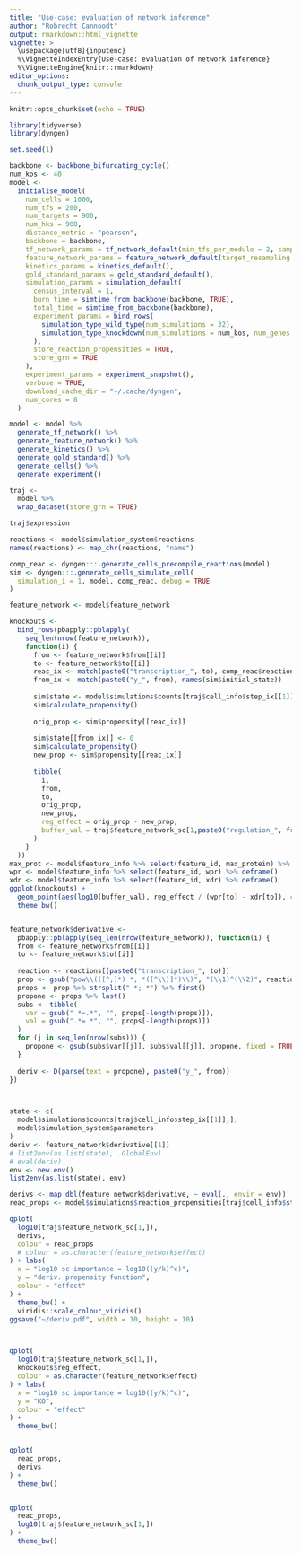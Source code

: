 ```yaml
---
title: "Use-case: evaluation of network inference"
author: "Robrecht Cannoodt"
output: rmarkdown::html_vignette
vignette: >
  \usepackage[utf8]{inputenc}
  %\VignetteIndexEntry{Use-case: evaluation of network inference}
  %\VignetteEngine{knitr::rmarkdown}
editor_options: 
  chunk_output_type: console
---
```


```r
knitr::opts_chunk$set(echo = TRUE)
```

```r
library(tidyverse)
library(dyngen)

set.seed(1)

backbone <- backbone_bifurcating_cycle()
num_kos <- 40
model <- 
  initialise_model(
    num_cells = 1000,
    num_tfs = 200,
    num_targets = 900,
    num_hks = 900,
    distance_metric = "pearson",
    backbone = backbone,
    tf_network_params = tf_network_default(min_tfs_per_module = 2, sample_num_regulators = function() 2),
    feature_network_params = feature_network_default(target_resampling = 5000),
    kinetics_params = kinetics_default(),
    gold_standard_params = gold_standard_default(),
    simulation_params = simulation_default(
      census_interval = 1,
      burn_time = simtime_from_backbone(backbone, TRUE),
      total_time = simtime_from_backbone(backbone),
      experiment_params = bind_rows(
        simulation_type_wild_type(num_simulations = 32),
        simulation_type_knockdown(num_simulations = num_kos, num_genes = sample(1:10, num_kos, replace = TRUE))
      ),
      store_reaction_propensities = TRUE,
      store_grn = TRUE
    ),
    experiment_params = experiment_snapshot(),
    verbose = TRUE,
    download_cache_dir = "~/.cache/dyngen",
    num_cores = 8
  )

model <- model %>% 
  generate_tf_network() %>% 
  generate_feature_network() %>% 
  generate_kinetics() %>% 
  generate_gold_standard() %>%
  generate_cells() %>% 
  generate_experiment()

traj <- 
  model %>% 
  wrap_dataset(store_grn = TRUE)

traj$expression

reactions <- model$simulation_system$reactions 
names(reactions) <- map_chr(reactions, "name")

comp_reac <- dyngen:::.generate_cells_precompile_reactions(model)
sim <- dyngen:::.generate_cells_simulate_cell(
  simulation_i = 1, model, comp_reac, debug = TRUE
)

feature_network <- model$feature_network

knockouts <- 
  bind_rows(pbapply::pblapply(
    seq_len(nrow(feature_network)), 
    function(i) {
      from <- feature_network$from[[i]]
      to <- feature_network$to[[i]]
      reac_ix <- match(paste0("transcription_", to), comp_reac$reaction_ids)
      from_ix <- match(paste0("y_", from), names(sim$initial_state))
      
      sim$state <- model$simulations$counts[traj$cell_info$step_ix[[1]],] %>% unname
      sim$calculate_propensity()
      
      orig_prop <- sim$propensity[[reac_ix]]
      
      sim$state[[from_ix]] <- 0
      sim$calculate_propensity()
      new_prop <- sim$propensity[[reac_ix]]
      
      tibble(
        i,
        from,
        to,
        orig_prop,
        new_prop,
        reg_effect = orig_prop - new_prop,
        buffer_val = traj$feature_network_sc[1,paste0("regulation_", from, "_", to)]
      )
    }
  ))
max_prot <- model$feature_info %>% select(feature_id, max_protein) %>% deframe()
wpr <- model$feature_info %>% select(feature_id, wpr) %>% deframe()
xdr <- model$feature_info %>% select(feature_id, xdr) %>% deframe()
ggplot(knockouts) +
  geom_point(aes(log10(buffer_val), reg_effect / (wpr[to] - xdr[to]), colour = feature_network$effect %>% as.character)) +
  theme_bw()


feature_network$derivative <- 
  pbapply::pblapply(seq_len(nrow(feature_network)), function(i) {
  from <- feature_network$from[[i]]
  to <- feature_network$to[[i]]
  
  reaction <- reactions[[paste0("transcription_", to)]]
  prop <- gsub("pow\\(([^,]*) *, *([^\\)]*)\\)", "(\\1)^(\\2)", reaction$propensity)
  props <- prop %>% strsplit(" *; *") %>% first()
  propone <- props %>% last()
  subs <- tibble(
    var = gsub(" *=.*", "", props[-length(props)]),
    val = gsub(".*= *", "", props[-length(props)])
  )
  for (j in seq_len(nrow(subs))) {
    propone <- gsub(subs$var[[j]], subs$val[[j]], propone, fixed = TRUE)
  }
  
  deriv <- D(parse(text = propone), paste0("y_", from))
})



state <- c(
  model$simulations$counts[traj$cell_info$step_ix[[1]],],
  model$simulation_system$parameters
)
deriv <- feature_network$derivative[[1]]
# list2env(as.list(state), .GlobalEnv)
# eval(deriv)
env <- new.env()
list2env(as.list(state), env)

derivs <- map_dbl(feature_network$derivative, ~ eval(., envir = env))
reac_props <- model$simulations$reaction_propensities[traj$cell_info$step_ix[[1]], paste0("transcription_", model$feature_network$to)]

qplot(
  log10(traj$feature_network_sc[1,]),
  derivs,
  colour = reac_props
  # colour = as.character(feature_network$effect)
) + labs(
  x = "log10 sc importance = log10((y/k)^c)",
  y = "deriv. propensity function", 
  colour = "effect"
) +
  theme_bw() +
  viridis::scale_colour_viridis()
ggsave("~/deriv.pdf", width = 10, height = 10)



qplot(
  log10(traj$feature_network_sc[1,]),
  knockouts$reg_effect,
  colour = as.character(feature_network$effect)
) + labs(
  x = "log10 sc importance = log10((y/k)^c)",
  y = "KO", 
  colour = "effect"
) +
  theme_bw()


qplot(
  reac_props,
  derivs
) +
  theme_bw()


qplot(
  reac_props,
  log10(traj$feature_network_sc[1,])
) +
  theme_bw()
```
